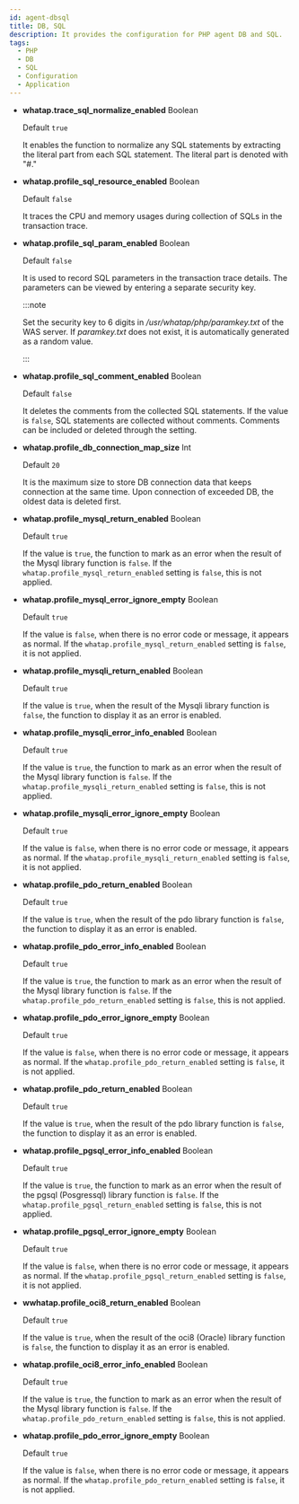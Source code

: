 ```yaml
---
id: agent-dbsql
title: DB, SQL
description: It provides the configuration for PHP agent DB and SQL.
tags:
  - PHP
  - DB
  - SQL
  - Configuration
  - Application
---
```


- **whatap.trace_sql_normalize_enabled** <span class='type'>Boolean</span>

  Default `true`

  It enables the function to normalize any SQL statements by extracting the literal part from each SQL statement. The literal part is denoted with "#."

- **whatap.profile_sql_resource_enabled** <span class='type'>Boolean</span>

  Default `false`

  It traces the CPU and memory usages during collection of SQLs in the transaction trace.

- **whatap.profile_sql_param_enabled** <span class='type'>Boolean</span><ScrollToLink anchor='profile-sql-param' />

  Default `false`

  It is used to record SQL parameters in the transaction trace details. The parameters can be viewed by entering a separate security key.

  :::note

  Set the security key to 6 digits in _/usr/whatap/php/paramkey.txt_ of the WAS server. If _paramkey.txt_ does not exist, it is automatically generated as a random value.

  :::

- **whatap.profile_sql_comment_enabled** <span class='type'>Boolean</span>

  Default `false`

  It deletes the comments from the collected SQL statements. If the value is `false`, SQL statements are collected without comments. Comments can be included or deleted through the setting.

- **whatap.profile_db_connection_map_size** <span class='type'>Int</span>

  Default `20`

  It is the maximum size to store DB connection data that keeps connection at the same time. Upon connection of exceeded DB, the oldest data is deleted first.


<Phprestartapply />

- **whatap.profile_mysql_return_enabled** <span class='type'>Boolean</span>

  Default `true`

  If the value is `true`, the function to mark as an error when the result of the Mysql library function is `false`. If the `whatap.profile_mysql_return_enabled` setting is `false`, this is not applied.

- **whatap.profile_mysql_error_ignore_empty** <span class='type'>Boolean</span>

  Default `true`

  If the value is `false`, when there is no error code or message, it appears as normal. If the `whatap.profile_mysql_return_enabled` setting is `false`, it is not applied.

- **whatap.profile_mysqli_return_enabled** <span class='type'>Boolean</span>

  Default `true`

  If the value is `true`, when the result of the Mysqli library function is `false`, the function to display it as an error is enabled.

- **whatap.profile_mysqli_error_info_enabled** <span class='type'>Boolean</span>

  Default `true`

  If the value is `true`, the function to mark as an error when the result of the Mysql library function is `false`. If the `whatap.profile_mysqli_return_enabled` setting is `false`, this is not applied.

- **whatap.profile_mysqli_error_ignore_empty** <span class='type'>Boolean</span>

  Default `true`

  If the value is `false`, when there is no error code or message, it appears as normal. If the `whatap.profile_mysqli_return_enabled` setting is `false`, it is not applied.

- **whatap.profile_pdo_return_enabled** <span class='type'>Boolean</span>

  Default `true`

  If the value is `true`, when the result of the pdo library function is `false`, the function to display it as an error is enabled.

- **whatap.profile_pdo_error_info_enabled** <span class='type'>Boolean</span>

  Default `true`

  If the value is `true`, the function to mark as an error when the result of the Mysql library function is `false`. If the `whatap.profile_pdo_return_enabled` setting is `false`, this is not applied.

- **whatap.profile_pdo_error_ignore_empty** <span class='type'>Boolean</span>

  Default `true`

  If the value is `false`, when there is no error code or message, it appears as normal. If the `whatap.profile_pdo_return_enabled` setting is `false`, it is not applied.

- **whatap.profile_pdo_return_enabled** <span class='type'>Boolean</span>

  Default `true`

  If the value is `true`, when the result of the pdo library function is `false`, the function to display it as an error is enabled.

- **whatap.profile_pgsql_error_info_enabled** <span class='type'>Boolean</span>

  Default `true`

  If the value is `true`, the function to mark as an error when the result of the pgsql (Posgressql) library function is `false`. If the `whatap.profile_pgsql_return_enabled` setting is `false`, this is not applied.

- **whatap.profile_pgsql_error_ignore_empty** <span class='type'>Boolean</span>

  Default `true`

  If the value is `false`, when there is no error code or message, it appears as normal. If the `whatap.profile_pgsql_return_enabled` setting is `false`, it is not applied.

- **wwhatap.profile_oci8_return_enabled** <span class='type'>Boolean</span>

  Default `true`

  If the value is `true`, when the result of the oci8 (Oracle) library function is `false`, the function to display it as an error is enabled.

- **whatap.profile_oci8_error_info_enabled** <span class='type'>Boolean</span>

  Default `true`

  If the value is `true`, the function to mark as an error when the result of the Mysql library function is `false`. If the `whatap.profile_pdo_return_enabled` setting is `false`, this is not applied.

- **whatap.profile_pdo_error_ignore_empty** <span class='type'>Boolean</span>

  Default `true`

  If the value is `false`, when there is no error code or message, it appears as normal. If the `whatap.profile_pdo_return_enabled` setting is `false`, it is not applied.
